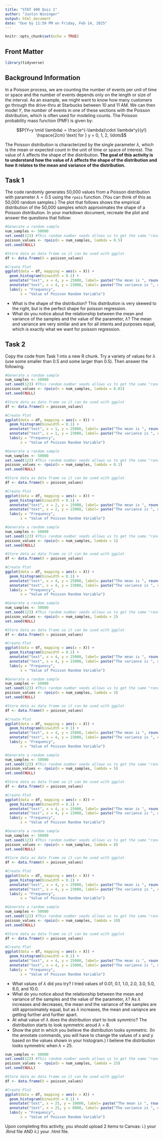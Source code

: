 ```yaml
---
title: "STAT 400 Quiz 1"
author: "Justin Wininger"
output: html_document
date: "Due by 11:59 PM on Friday, Feb 14, 2025"
---
```



```r
knitr::opts_chunk$set(echo = TRUE)
```

## Front Matter
```r
library(tidyverse)
```

## Background Information
In a Poisson process, we are counting the number of events per unit of time or space and the number of events depends only on the length or size of the interval. As an example, we might want to know how many customers go through the drive-thru at Starbucks between 10 and 11 AM. We can then model $Y$, the number of events in one of these sections with the Poisson distribution, which is often used for modeling counts. The Poisson probability mass function (PMF) is given by: 

$$P(Y=y \mid \lambda) = \frac{e^{-\lambda}\cdot \lambda^y}{y!} \hspace{2cm} \text{      for } y = 0, 1, 2, \ldots$$

The Poisson distribution is characterized by the single parameter $\lambda$, which is the mean or expected count in the unit of time or space of interest. The value of $\lambda$ affects the shape of the distribution. **The goal of this activity is to understand how the value of $\lambda$ affects the shape of the distribution and how it relates to the mean and variance of the distribution.**


## Task 1

The code randomly generates 50,000 values from a Poisson distribution with parameter $\lambda = 0.5$ using the `rpois` function. (You can think of this as 50,000 random samples.) The plot that follows shows the empirical distribution of the 50,000 samples which approximates the shape of a Poisson distribution. In your markdown document, recreate the plot and answer the questions that follow:

```r
#Generate a random sample
num_samples <- 50000
set.seed(123) #This random number seeds allows us to get the same "random" results
poisson_values <- rpois(n = num_samples, lambda = 0.5)
set.seed(NULL)

#Store data as data frame so it can be used with ggplot
df <- data.frame(X = poisson_values)

#Create Plot
ggplot(data = df, mapping = aes(x = X)) +
  geom_histogram(binwidth = 0.1) + 
  annotate("text", x = 4, y = 25000, label= paste("The mean is ", round(mean(df$X), digits = 3))) + 
  annotate("text", x = 4, y = 23000, label= paste("The variance is ", round(var(df$X), digits = 3))) +
  labs(y = "Frequency",
       x = "Value of Poisson Random Variable")
```

- What is the shape of the distribution?
This distribution is very skewed to the right, but is the perfect shape for poisson regression.
- What do you notice about the relationship between the mean and variance of the samples and the value of the parameter, $\lambda$?
The mean and variance are very similar and are for all intents and purposes equal, which is exactly what we want for poisson regression.

## Task 2
Copy the code from Task 1 into a new R chunk. Try a variety of values for $\lambda$ (use some smaller than 0.5 and some larger than 0.5). Then answer the following.

```r
#Generate a random sample
num_samples <- 50000
set.seed(123) #This random number seeds allows us to get the same "random" results
poisson_values <- rpois(n = num_samples, lambda = 0.01)
set.seed(NULL)

#Store data as data frame so it can be used with ggplot
df <- data.frame(X = poisson_values)

#Create Plot
ggplot(data = df, mapping = aes(x = X)) +
  geom_histogram(binwidth = 0.1) + 
  annotate("text", x = 1, y = 25000, label= paste("The mean is ", round(mean(df$X), digits = 3))) + 
  annotate("text", x = 1, y = 23000, label= paste("The variance is ", round(var(df$X), digits = 3))) +
  labs(y = "Frequency",
       x = "Value of Poisson Random Variable")

#Generate a random sample
num_samples <- 50000
set.seed(123) #This random number seeds allows us to get the same "random" results
poisson_values <- rpois(n = num_samples, lambda = 0.1)
set.seed(NULL)

#Store data as data frame so it can be used with ggplot
df <- data.frame(X = poisson_values)

#Create Plot
ggplot(data = df, mapping = aes(x = X)) +
  geom_histogram(binwidth = 0.1) + 
  annotate("text", x = 2, y = 25000, label= paste("The mean is ", round(mean(df$X), digits = 3))) + 
  annotate("text", x = 2, y = 23000, label= paste("The variance is ", round(var(df$X), digits = 3))) +
  labs(y = "Frequency",
       x = "Value of Poisson Random Variable")

#Generate a random sample
num_samples <- 50000
set.seed(123) #This random number seeds allows us to get the same "random" results
poisson_values <- rpois(n = num_samples, lambda = 1)
set.seed(NULL)

#Store data as data frame so it can be used with ggplot
df <- data.frame(X = poisson_values)

#Create Plot
ggplot(data = df, mapping = aes(x = X)) +
  geom_histogram(binwidth = 0.1) + 
  annotate("text", x = 4, y = 25000, label= paste("The mean is ", round(mean(df$X), digits = 3))) + 
  annotate("text", x = 4, y = 23000, label= paste("The variance is ", round(var(df$X), digits = 3))) +
  labs(y = "Frequency",
       x = "Value of Poisson Random Variable")

#Generate a random sample
num_samples <- 50000
set.seed(123) #This random number seeds allows us to get the same "random" results
poisson_values <- rpois(n = num_samples, lambda = 2)
set.seed(NULL)

#Store data as data frame so it can be used with ggplot
df <- data.frame(X = poisson_values)

#Create Plot
ggplot(data = df, mapping = aes(x = X)) +
  geom_histogram(binwidth = 0.1) + 
  annotate("text", x = 4, y = 25000, label= paste("The mean is ", round(mean(df$X), digits = 3))) + 
  annotate("text", x = 4, y = 23000, label= paste("The variance is ", round(var(df$X), digits = 3))) +
  labs(y = "Frequency",
       x = "Value of Poisson Random Variable")

#Generate a random sample
num_samples <- 50000
set.seed(123) #This random number seeds allows us to get the same "random" results
poisson_values <- rpois(n = num_samples, lambda = 3)
set.seed(NULL)

#Store data as data frame so it can be used with ggplot
df <- data.frame(X = poisson_values)

#Create Plot
ggplot(data = df, mapping = aes(x = X)) +
  geom_histogram(binwidth = 0.1) + 
  annotate("text", x = 4, y = 25000, label= paste("The mean is ", round(mean(df$X), digits = 3))) + 
  annotate("text", x = 4, y = 23000, label= paste("The variance is ", round(var(df$X), digits = 3))) +
  labs(y = "Frequency",
       x = "Value of Poisson Random Variable")

#Generate a random sample
num_samples <- 50000
set.seed(123) #This random number seeds allows us to get the same "random" results
poisson_values <- rpois(n = num_samples, lambda = 5)
set.seed(NULL)

#Store data as data frame so it can be used with ggplot
df <- data.frame(X = poisson_values)

#Create Plot
ggplot(data = df, mapping = aes(x = X)) +
  geom_histogram(binwidth = 0.1) + 
  annotate("text", x = 4, y = 25000, label= paste("The mean is ", round(mean(df$X), digits = 3))) + 
  annotate("text", x = 4, y = 23000, label= paste("The variance is ", round(var(df$X), digits = 3))) +
  labs(y = "Frequency",
       x = "Value of Poisson Random Variable")

#Generate a random sample
num_samples <- 50000
set.seed(123) #This random number seeds allows us to get the same "random" results
poisson_values <- rpois(n = num_samples, lambda = 8)
set.seed(NULL)

#Store data as data frame so it can be used with ggplot
df <- data.frame(X = poisson_values)

#Create Plot
ggplot(data = df, mapping = aes(x = X)) +
  geom_histogram(binwidth = 0.1) + 
  annotate("text", x = 4, y = 25000, label= paste("The mean is ", round(mean(df$X), digits = 3))) + 
  annotate("text", x = 4, y = 23000, label= paste("The variance is ", round(var(df$X), digits = 3))) +
  labs(y = "Frequency",
       x = "Value of Poisson Random Variable")

#Generate a random sample
num_samples <- 50000
set.seed(123) #This random number seeds allows us to get the same "random" results
poisson_values <- rpois(n = num_samples, lambda = 10)
set.seed(NULL)

#Store data as data frame so it can be used with ggplot
df <- data.frame(X = poisson_values)

#Create Plot
ggplot(data = df, mapping = aes(x = X)) +
  geom_histogram(binwidth = 0.1) + 
  annotate("text", x = 4, y = 25000, label= paste("The mean is ", round(mean(df$X), digits = 3))) + 
  annotate("text", x = 4, y = 23000, label= paste("The variance is ", round(var(df$X), digits = 3))) +
  labs(y = "Frequency",
       x = "Value of Poisson Random Variable")
```

- What values of $\lambda$ did you try?
I tried values of 0.01, 0.1, 1.0, 2.0, 3.0, 5.0, 8.0, and 10.0.
- What do you notice about the relationship between the mean and variance of the samples and the value of the parameter, $\lambda$?
As $\lambda$ increases and decreases, the mean and the variance of the samples are still approximately equal, but as $\lambda$ increases, the mean and variqnce are getting further and further apart.
- At what value of $\lambda$ does the distribution start to look symmtric?
The distribution starts to look symmetric aroud $\lambda$ = 8.
- Show the plot in which you believe the distribution looks symmetric. (In the annotate commands, you will have to change the values of x and y based on the values shown in your histogram.)
I believe the distribution looks symmetric when $\lambda$ = 25.
```r
num_samples <- 50000
set.seed(123) #This random number seeds allows us to get the same "random" results
poisson_values <- rpois(n = num_samples, lambda = 25)
set.seed(NULL)

#Store data as data frame so it can be used with ggplot
df <- data.frame(X = poisson_values)

#Create Plot
ggplot(data = df, mapping = aes(x = X)) +
  geom_histogram(binwidth = 0.1) + 
  annotate("text", x = 25, y = 10000, label= paste("The mean is ", round(mean(df$X), digits = 3))) + 
  annotate("text", x = 25, y = 8000, label= paste("The variance is ", round(var(df$X), digits = 3))) +
  labs(y = "Frequency",
       x = "Value of Poisson Random Variable")
```



Upon completing this activity, you should upload 2 items to Canvas: i.) your .Rmd file AND ii.) your .html file. 
